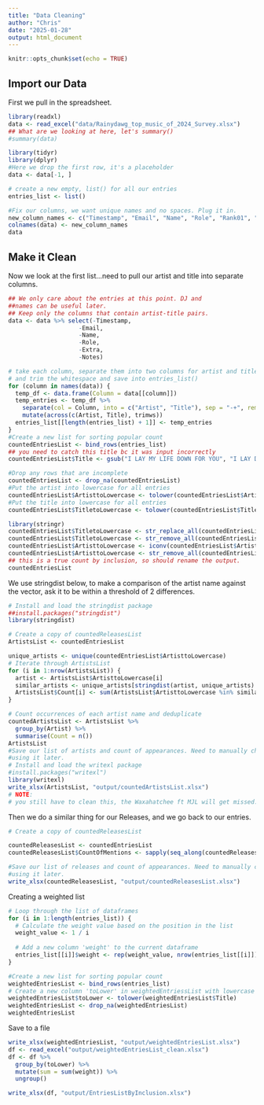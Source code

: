 ```yaml
---
title: "Data Cleaning"
author: "Chris"
date: "2025-01-28"
output: html_document
---
```


```r
knitr::opts_chunk$set(echo = TRUE)
```

## Import our Data

First we pull in the spreadsheet.
```r
library(readxl)
data <- read_excel("data/Rainydawg_top_music_of_2024_Survey.xlsx")
## What are we looking at here, let's summary()
#summary(data)

library(tidyr)
library(dplyr)
#Here we drop the first row, it's a placeholder
data <- data[-1, ]

# create a new empty, list() for all our entries
entries_list <- list()

#Fix our columns, we want unique names and no spaces. Plug it in.
new_column_names <- c("Timestamp", "Email", "Name", "Role", "Rank01", "Rank02", "Rank03", "Rank04", "Rank05", "Rank06", "Rank07", "Rank08", "Rank09", "Rank10", "Rank11", "Rank12", "Rank13", "Rank14", "Rank15", "Rank16", "Rank 17", "Rank18", "Rank19", "Rank20", "Rank21", "Extra", "Notes")
colnames(data) <- new_column_names
data
```

## Make it Clean
Now we look at the first list...need to pull our artist and title into separate columns.
```r

## We only care about the entries at this point. DJ and
##names can be useful later.
## Keep only the columns that contain artist-title pairs.
data <- data %>% select(-Timestamp, 
                    -Email,
                    -Name,
                    -Role,
                    -Extra,
                    -Notes)

# take each column, separate them into two columns for artist and title, 
# and trim the whitespace and save into entries_list()
for (column in names(data)) {
  temp_df <- data.frame(Column = data[[column]])
  temp_entries <- temp_df %>% 
    separate(col = Column, into = c("Artist", "Title"), sep = "-+", remove = TRUE) %>% 
    mutate(across(c(Artist, Title), trimws))
  entries_list[[length(entries_list) + 1]] <- temp_entries
}
#Create a new list for sorting popular count
countedEntriesList <- bind_rows(entries_list)
## you need to catch this title bc it was input incorrectly
countedEntriesList$Title <- gsub("I LAY MY LIFE DOWN FOR YOU", "I LAY DOWN MY LIFE FOR YOU", countedEntriesList$Title)

#Drop any rows that are incomplete
countedEntriesList <- drop_na(countedEntriesList) 
#Put the artist into lowercase for all entries
countedEntriesList$ArtisttoLowercase <- tolower(countedEntriesList$Artist)
#Put the title into lowercase for all entries
countedEntriesList$TitletoLowercase <- tolower(countedEntriesList$Title)

library(stringr)
countedEntriesList$TitletoLowercase <- str_replace_all(countedEntriesList$TitletoLowercase, "&", "and")
countedEntriesList$TitletoLowercase <- str_remove_all(countedEntriesList$TitletoLowercase, "[[:punct:]]")
countedEntriesList$ArtisttoLowercase <- iconv(countedEntriesList$ArtisttoLowercase, from = "UTF-8", to = "ASCII//TRANSLIT")
countedEntriesList$ArtisttoLowercase <- str_remove_all(countedEntriesList$ArtisttoLowercase, "[[:punct:]]")
## this is a true count by inclusion, so should rename the output.
countedEntriesList


```
We use stringdist below, to make a comparison of the artist name against the vector,
ask it to be within a threshold of 2 differences.
```r
# Install and load the stringdist package
##install.packages("stringdist")
library(stringdist)

# Create a copy of countedReleasesList
ArtistsList <- countedEntriesList

unique_artists <- unique(countedEntriesList$ArtisttoLowercase)
# Iterate through ArtistsList
for (i in 1:nrow(ArtistsList)) {
  artist <- ArtistsList$ArtisttoLowercase[i]
  similar_artists <- unique_artists[stringdist(artist, unique_artists) <= 1]
  ArtistsList$Count[i] <- sum(ArtistsList$ArtisttoLowercase %in% similar_artists)
}

# Count occurrences of each artist name and deduplicate
countedArtistsList <- ArtistsList %>% 
  group_by(Artist) %>% 
  summarise(Count = n()) 
ArtistsList
#Save our list of artists and count of appearances. Need to manually check this before
#using it later.
# Install and load the writexl package
#install.packages("writexl")
library(writexl)
write_xlsx(ArtistsList, "output/countedArtistsList.xlsx")
# NOTE:
# you still have to clean this, the Waxahatchee ft MJL will get missed.

```
Then we do a similar thing for our Releases, and we go back to our entries.

```r
# Create a copy of countedReleasesList

countedReleasesList <- countedEntriesList
countedReleasesList$CountOfMentions <- sapply(seq_along(countedReleasesList$TitletoLower), function(i) sum(stringdist::stringdist(countedReleasesList$TitletoLower[i], countedReleasesList$TitletoLower) <= 1))

#Save our list of releases and count of appearances. Need to manually check this before
#using it later.
write_xlsx(countedReleasesList, "output/countedReleasesList.xlsx")
```
Creating a weighted list
```r
# Loop through the list of dataframes
for (i in 1:length(entries_list)) {
  # Calculate the weight value based on the position in the list
  weight_value <- 1 / i
  
  # Add a new column 'weight' to the current dataframe
  entries_list[[i]]$weight <- rep(weight_value, nrow(entries_list[[i]]))
}

#Create a new list for sorting popular count
weightedEntriesList <- bind_rows(entries_list)
# Create a new column 'toLower' in weightedEntriessList with lowercase values from 'Title'
weightedEntriesList$toLower <- tolower(weightedEntriesList$Title)
weightedEntriesList <- drop_na(weightedEntriesList) 
weightedEntriesList
```
Save to a file
```r

write_xlsx(weightedEntriesList, "output/weightedEntriesList.xlsx")
df <- read_excel("output/weightedEntriesList_clean.xlsx")
df <- df %>% 
  group_by(toLower) %>% 
  mutate(sum = sum(weight)) %>% 
  ungroup()

write_xlsx(df, "output/EntriesListByInclusion.xlsx")
```

